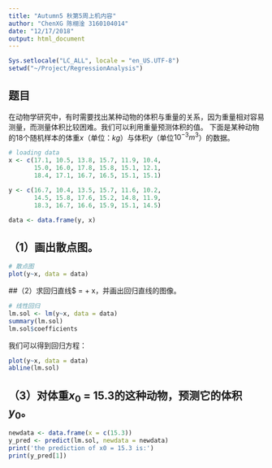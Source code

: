 ```yaml
---
title: "Autumn5 秋第5周上机内容"
author: "ChenXG 陈栩淦 3160104014"
date: "12/17/2018"
output: html_document
---
```



```r
Sys.setlocale("LC_ALL", locale = "en_US.UTF-8")
setwd("~/Project/RegressionAnalysis")
```



## 题目

在动物学研究中，有时需要找出某种动物的体积与重量的关系，因为重量相对容易测量，而测量体积比较困难。我们可以利用重量预测体积的值。
下面是某种动物的18个随机样本的体重$x$（单位：$kg$）与体积$y$（单位$10^{-3}m^{3}$）的数据。




```r
# loading data
x <- c(17.1, 10.5, 13.8, 15.7, 11.9, 10.4,
       15.0, 16.0, 17.8, 15.8, 15.1, 12.1,
       18.4, 17.1, 16.7, 16.5, 15.1, 15.1)

y <- c(16.7, 10.4, 13.5, 15.7, 11.6, 10.2,
       14.5, 15.8, 17.6, 15.2, 14.8, 11.9, 
       18.3, 16.7, 16.6, 15.9, 15.1, 14.5)

data <- data.frame(y, x)
```


## （1）画出散点图。

```r
# 散点图
plot(y~x, data = data)
```

##（2）求回归直线$\hat{y} = \hat{\beta_0} + \hat{\beta_1} x，并画出回归直线的图像。

```r
# 线性回归
lm.sol <- lm(y~x, data = data)
summary(lm.sol)
lm.sol$coefficients
```


我们可以得到回归方程：
\begin{equation}
y =  0.9880519\times x -0.1040461.
\end{equation}


```r
plot(y~x, data = data)
abline(lm.sol)
```


## （3）对体重$x_0$ = 15.3的这种动物，预测它的体积$y_0$。

```r
newdata <- data.frame(x = c(15.3))
y_pred <- predict(lm.sol, newdata = newdata)
print('the prediction of x0 = 15.3 is:')
print(y_pred[1])
```




